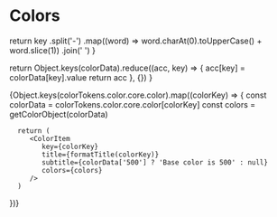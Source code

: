 
<Meta title="Design System/Colors" />

# Colors

<Description of="Colors" />

   return key
      .split('-')
      .map((word) => word.charAt(0).toUpperCase() + word.slice(1))
      .join(' ')
}

   return Object.keys(colorData).reduce((acc, key) => {
      acc[key] = colorData[key].value
      return acc
   }, {})
}

<ColorPalette>
   {Object.keys(colorTokens.color.core.color).map((colorKey) => {
      const colorData = colorTokens.color.core.color[colorKey]
      const colors = getColorObject(colorData)

      return (
         <ColorItem
            key={colorKey}
            title={formatTitle(colorKey)}
            subtitle={colorData['500'] ? 'Base color is 500' : null}
            colors={colors}
         />
      )

})}

</ColorPalette>
